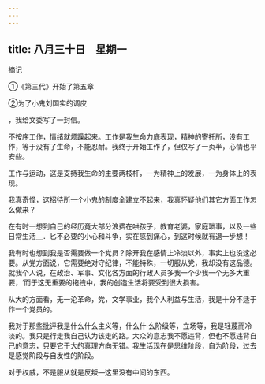 ```yaml
---
---
---
```

title: 八月三十日　星期一
---




摘记

①《第三代》开始了第五章

②为了小鬼刘国实的调皮

，我给文委写了一封信。

不按序工作，情绪就烦躁起来。工作是我生命力底表现，精神的寄托所，没有工作，等于没有了生命，不能忍耐。我终于开始工作了，但仅写了一页半，心情也平安些。

工作与运动，这是支持我生命的主要两枝杆，一为精神上的发展，一为身体上的表现。

我真奇怪，这招待所一个小鬼的制度全建立不起来，我真怀疑他们其它方面工作怎么做来？

在有时一想到自己的经历竟大部分浪费在哄孩子，教育老婆，家庭琐事，以及一些日常生活＿．匕不必要的小心和斗争，实在感到痛心，到这时候就有退一步想！

我有时也想到我是否需要做一个党员？除开我在感情上冷淡以外，事实上也没这必要。从党方面说，它需要绝对守纪律，不能特殊，一切服从党，我却没有这品德。就我个人说，在政治、军事、文化各方面的行政人员多我一个少我一个无多大重要，‘而于这无重要的拖拽中，我的创造生活将要受到很大损害。

从大的方面看，无一沦革命，党，文学事业，我个人利益与生活，我是十分不适于作一个党员的。

我对于那些批评我是什么什么主义等，什么什·么阶级等，立场等，我是轻蔑而冷淡的。我只是行走我自己认为该走的路。大众的意志我不愿违背，但也不愿违背自己的意志，只要它于大的真理方向无错。我生活现在是思维阶段，自为阶段，过去是感觉阶段与自发性的阶段。

对于权威，不是服从就是反叛―这里没有中间的东西。